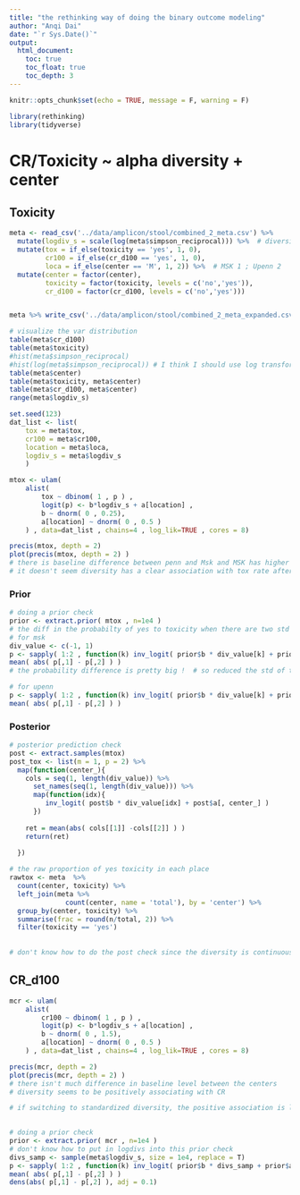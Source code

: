 ```yaml
---
title: "the rethinking way of doing the binary outcome modeling"
author: "Anqi Dai"
date: "`r Sys.Date()`"
output:
  html_document:
    toc: true
    toc_float: true
    toc_depth: 3
---
```


```r
knitr::opts_chunk$set(echo = TRUE, message = F, warning = F)
```

```r
library(rethinking)
library(tidyverse)  
```

# CR/Toxicity ~ alpha diversity + center

## Toxicity 

```r
meta <- read_csv('../data/amplicon/stool/combined_2_meta.csv') %>% 
  mutate(logdiv_s = scale(log(meta$simpson_reciprocal))) %>%  # diversity is scaled 
  mutate(tox = if_else(toxicity == 'yes', 1, 0),
         cr100 = if_else(cr_d100 == 'yes', 1, 0),
         loca = if_else(center == 'M', 1, 2)) %>%  # MSK 1 ; Upenn 2
  mutate(center = factor(center),
         toxicity = factor(toxicity, levels = c('no','yes')),
         cr_d100 = factor(cr_d100, levels = c('no','yes')))


meta %>% write_csv('../data/amplicon/stool/combined_2_meta_expanded.csv')
```

```r
# visualize the var distribution 
table(meta$cr_d100)  
table(meta$toxicity)
#hist(meta$simpson_reciprocal)
#hist(log(meta$simpson_reciprocal)) # I think I should use log transformed
table(meta$center)
table(meta$toxicity, meta$center)
table(meta$cr_d100, meta$center)   
range(meta$logdiv_s)
```

```r
set.seed(123)
dat_list <- list(
    tox = meta$tox,
    cr100 = meta$cr100,
    location = meta$loca,
    logdiv_s = meta$logdiv_s
    )

mtox <- ulam(
    alist(
        tox ~ dbinom( 1 , p ) ,
        logit(p) <- b*logdiv_s + a[location] ,
        b ~ dnorm( 0 , 0.25), 
        a[location] ~ dnorm( 0 , 0.5 )
    ) , data=dat_list , chains=4 , log_lik=TRUE , cores = 8)

precis(mtox, depth = 2)
plot(precis(mtox, depth = 2) ) 
# there is baseline difference between penn and Msk and MSK has higher tox rage in general.
# it doesn't seem diversity has a clear association with tox rate after correcting for center wise difference
```

### Prior

```r
# doing a prior check
prior <- extract.prior( mtox , n=1e4 ) 
# the diff in the probabilty of yes to toxicity when there are two std diff in diversity in each of the centers 
# for msk  
div_value <- c(-1, 1)
p <- sapply( 1:2 , function(k) inv_logit( prior$b * div_value[k] + prior$a[,1] ) )
mean( abs( p[,1] - p[,2] ) )
# the probability difference is pretty big !  # so reduced the std of the b from 1.5 to 0.25

# for upenn
p <- sapply( 1:2 , function(k) inv_logit( prior$b * div_value[k] + prior$a[,2] ) )
mean( abs( p[,1] - p[,2] ) )
```

### Posterior

```r
# posterior prediction check
post <- extract.samples(mtox)
post_tox <- list(m = 1, p = 2) %>% 
  map(function(center_){
    cols = seq(1, length(div_value)) %>% 
      set_names(seq(1, length(div_value))) %>% 
      map(function(idx){
         inv_logit( post$b * div_value[idx] + post$a[, center_] ) 
      })
    
    ret = mean(abs( cols[[1]] -cols[[2]] ) )
    return(ret)
    
  })

```



```r
# the raw proportion of yes toxicity in each place
rawtox <- meta  %>% 
  count(center, toxicity) %>% 
  left_join(meta %>% 
              count(center, name = 'total'), by = 'center') %>% 
  group_by(center, toxicity) %>% 
  summarise(frac = round(n/total, 2)) %>% 
  filter(toxicity == 'yes')
  
  
# don't know how to do the post check since the diversity is continuous variable

```



## CR_d100      

```r
mcr <- ulam( 
    alist( 
        cr100 ~ dbinom( 1 , p ) ,
        logit(p) <- b*logdiv_s + a[location] ,
        b ~ dnorm( 0 , 1.5), 
        a[location] ~ dnorm( 0 , 0.5 )
    ) , data=dat_list , chains=4 , log_lik=TRUE , cores = 8)

precis(mcr, depth = 2)
plot(precis(mcr, depth = 2) ) 
# there isn't much difference in baseline level between the centers
# diversity seems to be positively associating with CR

# if switching to standardized diversity, the positive association is less sure. 
   
```

```r
# doing a prior check
prior <- extract.prior( mcr , n=1e4 ) 
# don't know how to put in logdivs into this prior check
divs_samp <- sample(meta$logdiv_s, size = 1e4, replace = T)
p <- sapply( 1:2 , function(k) inv_logit( prior$b * divs_samp + prior$a[,k] ) )
mean( abs( p[,1] - p[,2] ) )
dens(abs( p[,1] - p[,2] ), adj = 0.1)
```

